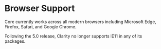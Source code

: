 
<Meta title="Documentation/Browser Support" />

# Browser Support

Core currently works across all modern browsers including Microsoft Edge, Firefox, Safari, and Google Chrome.

Following the 5.0 release, Clarity no longer supports IE11 in any of its packages.
